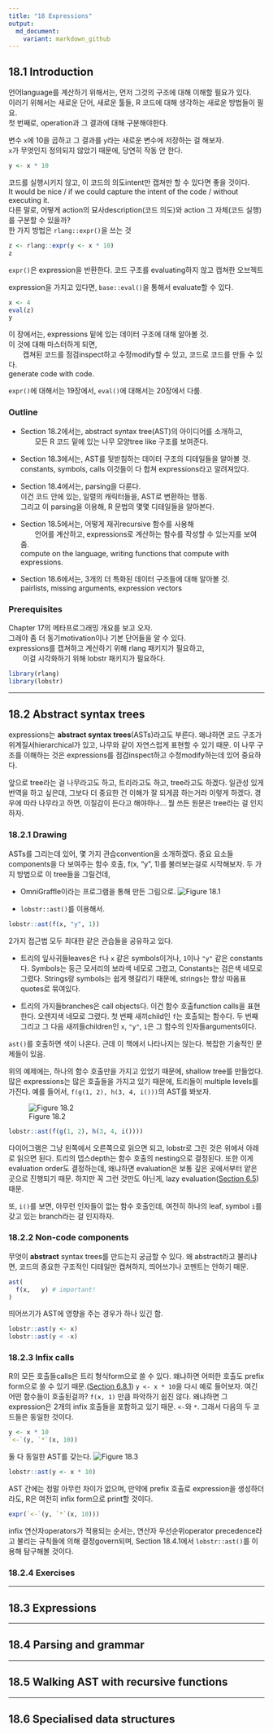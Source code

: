 ```yaml
---
title: "18 Expressions"
output:
  md_document:
    variant: markdown_github
---
```


## 18.1 Introduction
언어language를 계산하기 위해서는, 먼저 그것의 구조에 대해 이해할 필요가 있다. <br />
이러기 위해서는 새로운 단어, 새로운 툴들, R 코드에 대해 생각하는 새로운 방법들이 필요. <br />
첫 번째로, operation과 그 결과에 대해 구분해야한다.

변수 `x`에 10을 곱하고 그 결과를 `y`라는 새로운 변수에 저장하는 걸 해보자. <br />
`x`가 무엇인지 정의되지 않았기 때문에, 당연히 작동 안 한다.

```r
y <- x * 10
```

코드를 실행시키지 않고, 이 코드의 의도intent만 캡쳐만 할 수 있다면 좋을 것이다. <br />
It would be nice / if we could capture the intent of the code / without executing it. <br />
다른 말로, 어떻게 action의 묘사description(코드 의도)와 action 그 자체(코드 실행)를 구분할 수 있을까? <br />
한 가지 방법은 `rlang::expr()`을 쓰는 것

```r
z <- rlang::expr(y <- x * 10)
z
```

`expr()`은 expression을 반환한다. 코드 구조를 evaluating하지 않고 캡쳐한 오브젝트

expression을 가지고 있다면, `base::eval()`을 통해서 evaluate할 수 있다.

```r
x <- 4
eval(z)
y
```

이 장에서는, expressions 밑에 있는 데이터 구조에 대해 알아볼 것. <br />
이 것에 대해 마스터하게 되면, <br />
	&emsp;&emsp;캡쳐된 코드를 점검inspect하고 수정modify할 수 있고, 코드로 코드를 만들 수 있다. <br />
generate code with code.

`expr()`에 대해서는 19장에서, `eval()`에 대해서는 20장에서 다룸.

### Outline
- Section 18.2에서는, abstract syntax tree(AST)의 아이디어를 소개하고, <br /> 
	&emsp;&emsp;모든 R 코드 밑에 있는 나무 모양tree like 구조를 보여준다.

- Section 18.3에서는, AST를 뒷받침하는 데이터 구조의 디테일들을 알아볼 것. <br />
constants, symbols, calls 이것들이 다 합쳐 expressions라고 알려져있다.

- Section 18.4에서는, parsing을 다룬다. <br />
이건 코드 안에 있는, 일렬의 캐릭터들을, AST로 변환하는 행동. <br />
그리고 이 parsing을 이용해, R 문법의 몇몇 디테일들을 알아본다.

- Section 18.5에서는, 어떻게 재귀recursive 함수를 사용해 <br />
	&emsp;&emsp;언어를 계산하고, expressions로 계산하는 함수를 작성할 수 있는지를 보여줌. <br />
compute on the language, writing functions that compute with expressions.

- Section 18.6에서는, 3개의 더 특화된 데이터 구조들에 대해 알아볼 것. <br />
pairlists, missing arguments, expression vectors

### Prerequisites
Chapter 17의 메타프로그래밍 개요를 보고 오자. <br />
그래야 좀 더 동기motivation이나 기본 단어들을 알 수 있다. <br />
expressions를 캡쳐하고 계산하기 위해 rlang 패키지가 필요하고, <br />
	&emsp;&emsp;이걸 시각화하기 위해 lobstr 패키지가 필요하다.
```r
library(rlang)
library(lobstr)
```


___
## 18.2 Abstract syntax trees
expressions는 **abstract syntax trees**(ASTs)라고도 부른다.
왜냐하면 코드 구조가 위계질서hierarchical가 있고, 나무와 같이 자연스럽게 표현할 수 있기 때문.
이 나무 구조를 이해하는 것은 expressions를 점검inspect하고 수정modify하는데 있어 중요하다.

앞으로 tree라는 걸 나무라고도 하고, 트리라고도 하고, tree라고도 하겠다.
일관성 있게 번역을 하고 싶은데, 그보다 더 중요한 건 이해가 잘 되게끔 하는거라 이렇게 하겠다.
경우에 따라 나무라고 하면, 이질감이 든다고 해야하나...
뭘 쓰든 원문은 tree라는 걸 인지하자.

### 18.2.1 Drawing
ASTs를 그리는데 있어, 몇 가지 관습convention을 소개하겠다.
중요 요소들components을 다 보여주는 함수 호출, f(x, "y", 1)를 불러보는걸로 시작해보자.
두 가지 방법으로 이 tree들을 그릴건데,

- OmniGraffle이라는 프로그램을 통해 만든 그림으로.
![Figure 18.1](https://d33wubrfki0l68.cloudfront.net/d50d61f9b2b8d935a45fd91ea142c7c0a29d5d23/525f5/diagrams/expressions/simple.png)

- `lobstr::ast()`를 이용해서.
```r
lobstr::ast(f(x, "y", 1))
```

2가지 접근법 모두 최대한 같은 관습들을 공유하고 있다.

- 트리의 잎사귀들leaves은 `f`나 `x` 같은 symbols이거나, `1`이나 `"y"` 같은 constants다.
Symbols는 둥근 모서리의 보라색 네모로 그렸고, Constants는 검은색 네모로 그렸다.
Strings랑 symbols는 쉽게 헷갈리기 때문에, strings는 항상 따옴표quotes로 묶여있다.

- 트리의 가지들branches은 call objects다. 이건 함수 호출function calls을 표현한다.
오렌지색 네모로 그렸다. 
첫 번째 새끼child인 `f`는 호출되는 함수다.
두 번째 그리고 그 다음 새끼들children인 `x`, `"y"`, `1`은 그 함수의 인자들arguments이다.

`ast()`를 호출하면 색이 나온다.
근데 이 책에서 나타나지는 않는다. 복잡한 기술적인 문제들이 있음.

위의 예제에는, 하나의 함수 호출만을 가지고 있었기 때문에, shallow tree를 만들었다.
많은 expressions는 많은 호출들을 가지고 있기 때문에, 트리들이 multiple levels를 가진다.
예를 들어서, `f(g(1, 2), h(3, 4, i()))`의 AST를 봐보자.

![Figure 18.2](https://d33wubrfki0l68.cloudfront.net/9e269a7eb3509ae2e9f3fa9583ff2195b947cc53/d5886/diagrams/expressions/complicated.png)

```r
lobstr::ast(f(g(1, 2), h(3, 4, i())))
```

다이어그램은 그냥 왼쪽에서 오른쪽으로 읽으면 되고, lobstr로 그린 것은 위에서 아래로 읽으면 된다.
트리의 뎁스depth는 함수 호출의 nesting으로 결정된다.
또한 이게 evaluation order도 결정하는데, 왜냐하면 evaluation은 보통 깊은 곳에서부터 얕은 곳으로 진행되기 때문.
하지만 꼭 그런 것만도 아닌게, lazy evaluation([Section 6.5](https://blog-for-phil.readthedocs.io/en/latest/Advanced%20R/06-Functions/#65-lazy-evaluation)) 때문.

또, `i()`를 보면, 아무런 인자들이 없는 함수 호출인데, 
	여전히 하나의 leaf, symbol `i`를 갖고 있는 branch라는 걸 인지하자.

### 18.2.2 Non-code components
무엇이 **abstract** syntax trees를 만드는지 궁금할 수 있다.
왜 abstract라고 불리냐면, 코드의 중요한 구조적인 디테일만 캡쳐하지, 띄어쓰기나 코멘트는 안하기 때문.
```r
ast(
  f(x,   y) # important!
)
```

띄어쓰기가 AST에 영향을 주는 경우가 하나 있긴 함.
```r
lobstr::ast(y <- x)
lobstr::ast(y < -x)
```

### 18.2.3 Infix calls
R의 모든 호출들calls은 트리 형식form으로 쓸 수 있다. 
왜냐하면 어떠한 호출도 prefix form으로 쓸 수 있기 때문.([Section 6.8.1](https://blog-for-phil.readthedocs.io/en/latest/Advanced%20R/06-Functions/#681-rewriting-to-prefix-form))
`y <- x * 10`을 다시 예로 들어보자. 여긴 어떤 함수들이 호출된걸까?
`f(x, 1)` 만큼 파악하기 쉽진 않다. 
왜냐하면 그 expression은 2개의 infix 호출들을 포함하고 있기 때문. `<-`와 `*`.
그래서 다음의 두 코드들은 동일한 것이다.

```r
y <- x * 10
`<-`(y, `*`(x, 10))
```

둘 다 동일한 AST를 갖는다.
![Figure 18.3](https://d33wubrfki0l68.cloudfront.net/e32631051094207bc971e4352744db7ba6f8aac1/6f551/diagrams/expressions/prefix.png)


```r
lobstr::ast(y <- x * 10)
```

AST 간에는 정말 아무런 차이가 없으며,
만약에 prefix 호출로 expression을 생성하더라도, R은 여전히 infix form으로 print할 것이다.
```r
expr(`<-`(y, `*`(x, 10)))
```

infix 연산자operators가 적용되는 순서는, 연산자 우선순위operator precedence라고 불리는 규칙들에 의해 결정govern되며,
Section 18.4.1에서 `lobstr::ast()`를 이용해 탐구해볼 것이다.

### 18.2.4 Exercises

___
## 18.3 Expressions


___
## 18.4 Parsing and grammar

___
## 18.5 Walking AST with recursive functions


___
## 18.6 Specialised data structures











